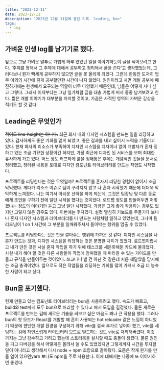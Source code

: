 ```yaml
---
title: "2023-12-11"
date: 2023-12-11
description: "2023년 12월 11일에 올린 기록. leading, bun"
tags:
  - log
---
```


## 가벼운 인생 log를 남기기로 했다.

앞으로 그냥 가벼운 말투로 가볍게 하루 있었던 일을 이야기하듯이 글을 적어보려고 한다. ‘주제를 정해서 그 주제에 대해서 공부하고 정리해서 글을 쓴다’고 생각했었는데, 그러다보니 뭔가 빡세게 공부하지 않으면 글을 못 올리게 되었다. 그런데 한동안 도저히 업무 이외의 시간에 깊게 공부할만한 시간이 나지 않았다. 원인이라고 치면 개발 공부에 매진하기에는 현생에서 요구되는 역할이 너무 다양했기 때문인데, 남들은 어떻게 사나 싶고 그렇다. 그래서 이제부터는 그냥 일기처럼 글을 대충 가볍게 써서 종종 남겨보려고 한다. 짧은 개발 이야기가 대부분을 차지할 것이고, 가끔은 사적인 영역의 가벼운 감상을 적기도 할 것 같다.

## Leading은 무엇인가

~~적어도 line-height는 아니다.~~ 최근 회사 내의 디자인 시스템을 만드는 일을 리딩하고 있다. 감사하게도 좋은 기회를 얻게 되었고, 좋은 결과를 내고 싶어서 노력을 기울이고 있다. 현재 회사의 리소스가 부족하여 디자인 시스템을 디자이너 없이 개발자가 혼자 정하고 있는 조금 기묘한 상황이긴 하지만, 가장 최근에 디자인 된 서비스를 보며 최대한 유사하게 가고 있다. 어느 정도 러프하게 룰을 정해놓은 후에는 개념적인 것들을 문서로 정리했고, 정리된 내용을 토대로 디자인 컴포넌트 라이브러리를 만드는 작업도 시작했다.

프로젝트를 리딩한다는 것은 무엇일까? 프로젝트를 혼자서 리딩한 경험이 없어서 조금 막막했다. 게다가 리소스 이슈로 팀이 꾸려지지 않고 나 혼자 시작했기 때문에 더더욱 막막하게 느껴졌다. 나는 여기서 아쉬운 선택을 하게 되는데, 그것은 팀장님 및 다른 동료에게 조언을 구하기 전에 일단 시작을 했다는 것이었다. 로드맵 정도를 만들어두면 어떻겠냐는 정도의 이야기만 듣고 그냥 일단 시작했다. 가끔은 그게 좋게 작용하는 경우도 있지만 그렇지 않은 경우도 있다. 이번에는 후자였다. 실컷 열심히 키보드를 두들기다 보니 나 혼자 디자인 시스템과 라이브러리를 다 만드는 사람처럼 일하고 있었는데, 그나마 팀 리드님이 1 on 1 시간에 그 부분을 일깨워주셔서 들이박는 행위를 멈출 수 있었다.

프로젝트를 리딩한다는 것은 판을 깔아주는 행위에 가까운 것 같다. 디자인 시스템을 나 혼자 만드는 것과, 디자인 시스템을 리딩하는 것은 분명한 차이가 있었다. 로드맵이랍시고 내가 만든 것은 사실 혼자 작업을 하기 위해 태스크를 세분화해둔 카드에 불과했다. 사실 내가 해야 할 것은 다른 사람들이 작업에 참여했을 때 따라갈 수 있는 가이드를 만들고 규칙을 만들어두는 것이었다. 쓰고나니 별 건 아닌 것 같은데 처음 깨달았을 당시에는 조금 충격이었다. 앞으로도 작은 작업들을 리딩하는 기회를 많이 가져서 조금 더 능숙한 사람이 되고 싶다.

## Bun을 포기했다.

현재 만들고 있는 컴포넌트 라이브러리는 bun을 사용하려고 했다. 속도가 빠르고, build와 test까지 모두 bun으로 처리할 수 있다고 해서 도입을 결정했다. 물론 새로운 프로젝트를 만드는 김에 새로운 기술을 써보고 싶은 마음도 꽤나 큰 작용을 했다. 그러나 bun의 핫 모드가 React를 개발할 때 흔히 사용되는 hot reloader 같은 느낌이 아니었기 때문에 편안한 개발 환경을 구성하기 위해 vite를 결국 추가로 넣어야 했고, vite를 세팅하는 김에 자연스럽게 라이브러리 모드로 빌드하는 것도 vite로 처리해버렸다. 이것 까지는 그냥 감수하고 가려고 했는데 스토리북을 설치할 때도 충돌이 생겼다. 물론 원인을 파고 디버깅을 해서 어떻게든 올려서 쓸 수도 있었겠지만 그렇게까지 시간을 투자할 일이 아니라고 생각해서 다시 node + npm 조합으로 갈아탔다. 요즘은 작게 뭔가를 만들 일이 있으면yarn 보다도 npm을 주로 사용한다. 이에 대해서는 나중에 또 이야기하면 좋겠다.
